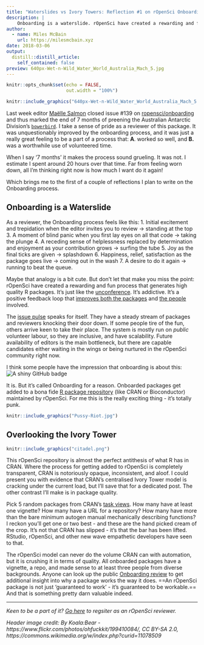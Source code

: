 ```yaml
---
title: "Waterslides vs Ivory Towers: Reflection #1 on rOpenSci Onboarding"
description: |
    Onboarding is a waterslide. rOpenSci have created a rewarding and fun process that generates high quality R packages.
author:
  - name: Miles McBain
    url: https://milesmcbain.xyz
date: 2018-03-06
output:
  distill::distill_article:
    self_contained: false
preview: 640px-Wet-n-Wild_Water_World_Australia_Mach_5.jpg 
---
```


```r
knitr::opts_chunk$set(echo = FALSE,
                      out.width = "100%")
```


```r
knitr::include_graphics("640px-Wet-n-Wild_Water_World_Australia_Mach_5.jpg")
```

Last week editor [Maëlle Salmon](http://www.masalmon.eu/) closed issue #139 on [ropensci/onboarding](https://github.com/ropensci/onboarding) and thus marked the end of 7 months of preening the Australian Antarctic Division's [`bowerbird`](https://github.com/ropensci/bowerbird). I take a sense of pride as a reviewer of this package. It was unquestionably improved by the onboarding process, and it was just a really great feeling to be a part of a process that: **A**. worked so well, and **B.** was a worthwhile use of volunteered time. 

When I say '7 months' it makes the process sound grueling. It was not. I estimate I spent around 20 hours over that time. Far from feeling worn down, all I'm thinking right now is how much I want do it again!

Which brings me to the first of a couple of reflections I plan to write on the Onboarding process.

## Onboarding is a Waterslide

As a reviewer, the Onboarding process feels like this:
1. Initial excitement and trepidation when the editor invites you to review -> standing at the top
3. A moment of blind panic when you first lay eyes on all that code -> taking the plunge 
4. A receding sense of helplessness replaced by determination and enjoyment as your contribution grows -> surfing the tube
5. Joy as the final ticks are given -> splashdown 
6. Happiness, relief, satisfaction as the package goes live -> coming out in the wash
7. A desire to do it again -> running to beat the queue.

Maybe that analogy is a bit cute. But don't let that make you miss the point: rOpenSci have created a rewarding and fun process that generates high quality R packages. It's just like the [unconference](http://unconf18.ropensci.org/). It's addictive. It's a positive feedback loop that [improves both the packages](https://ropensci.org/blog/2017/08/22/visdat) and [the people](https://ropensci.org/blog/2017/08/22/first-package-review/) involved.

The [issue pulse](https://github.com/ropensci/onboarding/pulse) speaks for itself. They have a steady stream of packages and reviewers knocking their door down. If some people tire of the fun, others arrive keen to take their place. The system is mostly run on *public* volunteer labour, so they are inclusive, and have scalability. Future availability of editors is the main bottleneck, but there are capable candidates either waiting in the wings or being nurtured in the rOpenSci community right now. 

I think some people have the impression that onboarding is about this: ![A shiny GitHub badge](https://badges.ropensci.org/139_status.svg) 

It is. But it's called Onboarding for a reason. Onboarded packages get added to a bona fide [R package repository](http://packages.ropensci.org/) (like CRAN or Bioconductor) maintained by rOpenSci. For me this is the really exciting thing - it's totally punk.

```r
knitr::include_graphics("Pussy-Riot.jpg")
```

## Overlooking the Ivory Tower

```r
knitr::include_graphics("citadel.png")
```

This rOpenSci repository is almost the perfect antithesis of what R has in CRAN. Where the process for getting added to rOpenSci is completely transparent, CRAN is notoriously opaque, inconsistent, and aloof. I could present you with evidence that CRAN's centralised Ivory Tower model is cracking under the current load, but I'll save that for a dedicated post. The other contrast I'll make is in package quality.

Pick 5 random packages from CRAN's [task views](https://cran.r-project.org/web/views/). How many have at least one vignette? How many have a URL for a repository? How many have more than the bare minimum autogen manual mechanically describing functions? I reckon you'll get one or two best - and these are the hand picked cream of the crop. It's not that CRAN has slipped - it's that the bar has been lifted. RStudio, rOpenSci, and other new wave empathetic developers have seen to that.

The rOpenSci model can never do the volume CRAN can with automation, but it is crushing it in terms of quality. All onboarded packages have a vignette, a repo, and made sense to at least three people from diverse backgrounds. Anyone can look up the public [Onboarding review](https://github.com/ropensci/onboarding/issues/139) to get additional insight into why a package works the way it does. ==An rOpenSci package is not just 'guaranteed to work' - it's guaranteed to be workable.== And that is something pretty darn valuable indeed.

---------------------------

*Keen to be a part of it? [Go here](https://ropensci.org/onboarding/) to regsiter as an rOpenSci reviewer.*

*Header image credit: By Koala:Bear - https://www.flickr.com/photos/ohfuckkit/199410084/, CC BY-SA 2.0, https://commons.wikimedia.org/w/index.php?curid=11078509*


